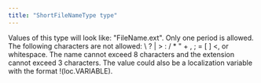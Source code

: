 ```yaml
---
title: "ShortFileNameType type"
---
```


Values of this type will look like: "FileName.ext". Only one period is allowed. The following characters are not allowed: \ ? | > : / * " + , ; = [ ] \<, or whitespace. The name cannot exceed 8 characters and the extension cannot exceed 3 characters. The value could also be a localization variable with the format !(loc.VARIABLE).
